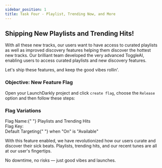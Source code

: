 ```yaml
---
sidebar_position: 1
title: Task Four - Playlist, Trending Now, and More
---
```


## Shipping New Playlists and Trending Hits!
With all these new tracks, our users want to have access to curated playlists as well as improved discovery features helping them discover the hottest new tracks. Our brilliant team developed the very advanced ToggleAI, enabling users to access curated playlists and new discovery features.

Let's ship these features, and keep the good vibes rollin'.

### Objective\: New Feature Flag
Open your LaunchDarkly project and click `create flag`, choose the `Release` option and then follow these steps:

### Flag Variations

<div className="text-lg font-bold text-blue-500">
  Flag Name:{" "}
  <span className="text-black dark:text-white font-normal">
    Playlists and Trending Hits
  </span>
</div>

<div className="flex items-center space-x-3">
  <span className="text-lg text-blue-500 font-bold">Flag Key:</span>
  <CopyField value="userplaylist" client:load />
</div>

<div className="text-lg font-bold text-blue-500">
  Default Targeting{" "}
  <span className="text-black dark:text-white font-normal">
    when "On" is "Available"
  </span>
</div>

With this feature enabled, we have revolutionized how our users curate and discover their sick beats. Playlists, trending hits, and our recent tunes are all at our user's fingertips.

No downtime, no risks — just good vibes and launches.